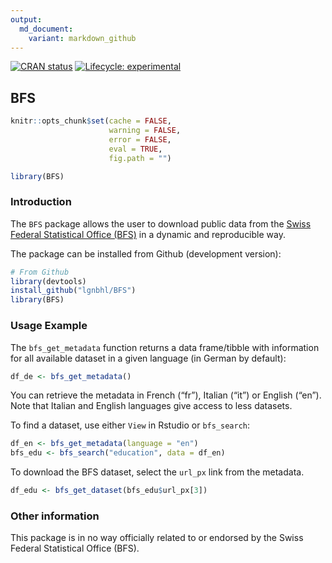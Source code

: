 ```yaml
---
output:
  md_document:
    variant: markdown_github
---
```


<!-- badges: start -->
[![CRAN status](https://www.r-pkg.org/badges/version/BFS)](https://CRAN.R-project.org/package=BFS)
[![Lifecycle: experimental](https://img.shields.io/badge/lifecycle-experimental-orange.svg)](https://www.tidyverse.org/lifecycle/#experimental)
<!-- badges: end -->

## BFS

```r
knitr::opts_chunk$set(cache = FALSE, 
                      warning = FALSE, 
                      error = FALSE, 
                      eval = TRUE,
                      fig.path = "")

library(BFS)
```

### Introduction

The `BFS` package allows the user to download public data from the 
[Swiss Federal Statistical Office (BFS)](https://www.bfs.admin.ch) 
in a dynamic and reproducible way.

The package can be installed from Github (development version):

```r
# From Github
library(devtools)
install_github("lgnbhl/BFS")
library(BFS)
```

### Usage Example

The `bfs_get_metadata` function returns a data frame/tibble with information
for all available dataset in a given language (in German by default):

```r
df_de <- bfs_get_metadata()
```

You can retrieve the metadata in French ("fr"), Italian ("it") or English ("en").
Note that Italian and English languages give access to less datasets.

To find a dataset, use either `View` in Rstudio or `bfs_search`:

```r
df_en <- bfs_get_metadata(language = "en")
bfs_edu <- bfs_search("education", data = df_en)
```

To download the BFS dataset, select the `url_px` link from the metadata.

```r
df_edu <- bfs_get_dataset(bfs_edu$url_px[3])
```

### Other information

This package is in no way officially related to or endorsed by the Swiss Federal Statistical Office (BFS).
